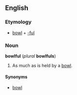 ==English==
===Etymology===
*[[bowl]] + [[-ful]]

===Noun===
'''bowlful''' (''plural'' '''bowlfuls''')

#As much as is held by a [[bowl]].

====Synonyms====
*[[bowl]]